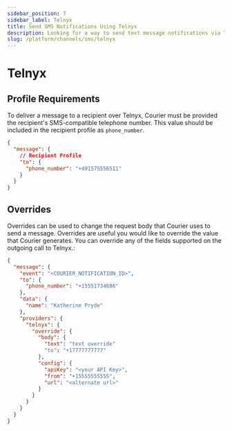 ```yaml
---
sidebar_position: 7
sidebar_label: Telnyx
title: Send SMS Notifications Using Telnyx
description: Looking for a way to send text message notifications via Telnyx? This step-by-step tutorial will show you how to integrate Telnyx's API the easy way.
slug: /platform/channels/sms/telnyx
---
```


# Telnyx

## Profile Requirements

To deliver a message to a recipient over Telnyx, Courier must be provided the recipient's SMS-compatible telephone number. This value should be included in the recipient profile as `phone_number`.

```json title=JSON
{
  "message": {
    // Recipient Profile
    "to": {
      "phone_number": "+491575556511"
    }
  }
}
```

## Overrides

Overrides can be used to change the request body that Courier uses to send a message. Overrides are useful you would like to override the value that Courier generates. You can override any of the fields supported on the outgoing call to Telnyx.:

```json title=JSON
{
  "message": {
    "event": "<COURIER_NOTIFICATION_ID>",
    "to": {
      "phone_number": "+15551734686"
    },
    "data": {
      "name": "Katherine Pryde"
    },
    "providers": {
      "telnyx": {
        "override": {
          "body": {
            "text": "text override"
            "to": "+17777777777"
          },
          "config": {
            "apiKey": "<your API Key>",
            "from": "+15555555555",
            "url": "<alternate url>"
          }
        }
      }
    }
  }
}
```
